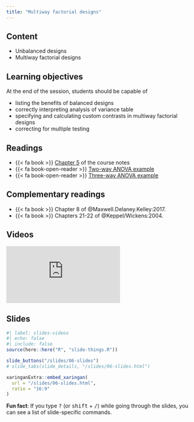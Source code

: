 ```yaml
---
title: "Multiway factorial designs"
---
```





## Content

- Unbalanced designs
- Multiway factorial designs


## Learning objectives

At the end of the session, students should be capable of

- listing the benefits of balanced designs
- correctly interpreting analysis of variance table
- specifying and calculating custom contrasts in multiway factorial designs
- correcting for multiple testing

## Readings

-  {{< fa book >}}  [Chapter 5](https://lbelzile.github.io/math80667a/05-interactions_multiway.html) of the course notes
- {{< fa book-open-reader >}} [Two-way ANOVA example](/example/twowayanova.html)
- {{< fa book-open-reader >}} [Three-way ANOVA example](/example/threewayanova.html)

## Complementary readings

- {{< fa book >}}  Chapter 8 of @Maxwell.Delaney.Kelley:2017.
- {{< fa book >}}  Chapters 21-22 of @Keppel/Wickens:2004.

## Videos


<div class="ratio ratio-16x9">
<iframe src="https://www.youtube.com/embed/Rss0bSmONz0" frameborder="0" allow="accelerometer; autoplay; encrypted-media; gyroscope; picture-in-picture" allowfullscreen>
</iframe>
</div>


## Slides

```r
#| label: slides-videos
#| echo: false
#| include: false
source(here::here("R", "slide-things.R"))
```

```r
slide_buttons("/slides/06-slides")
# slide_tabs(slide_details, "/slides/06-slides.html")
```

```r
xaringanExtra::embed_xaringan(
  url = "/slides/06-slides.html",
  ratio = "16:9"
)
```

:::{.callout-tip}
**Fun fact**: If you type <kbd>?</kbd> (or <kbd>shift</kbd> + <kbd>/</kbd>) while going through the slides, you can see a list of slide-specific commands.
:::

